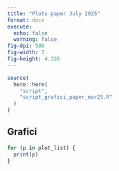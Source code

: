 ```yaml
---
title: "Plots paper July 2025"
format: docx
execute: 
  echo: false
  warning: false
fig-dpi: 500
fig-width: 7
fig-height: 4.326
---
```


```r
source(
  here::here(
    "script",
    "script_grafici_paper_mar25.R"
  )
)

```


## Grafici

```r
for (p in plot_list) {
  print(p)
}
```

